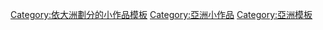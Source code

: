 {{Catnav|頁面分類|總類|維基百科模板|條目信息與編輯模板|小作品模板|地理小作品模板}}
{{Asia}}
[[Category:依大洲劃分的小作品模板|Category:依大洲劃分的小作品模板]]
[[Category:亞洲小作品|Category:亞洲小作品]]
[[Category:亞洲模板|Category:亞洲模板]]